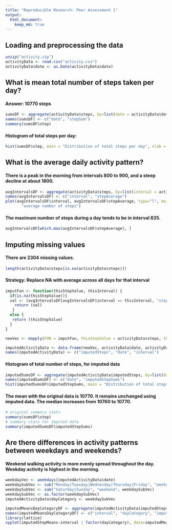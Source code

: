 ```yaml
---
title: "Reproducible Research: Peer Assessment 1"
output: 
  html_document:
    keep_md: true
---
```


## Loading and preprocessing the data

```r
unzip("activity.zip")
activityData <- read.csv("activity.csv")
activityData$date <- as.Date(activityData$date)
```

## What is mean total number of steps taken per day?
#### Answer: 10770 steps

```r
sumsDF <- aggregate(activityData$steps, by=list(date = activityData$date), FUN = sum)
names(sumsDF) <- c("date", "stepSum")
summary(sumsDF$step)
```

#### Histogram of total steps per day:
```r
hist(sumsDF$step, main = "Distribution of total steps per day", xlab = "total steps per day", ylab = "number of days")

```


## What is the average daily activity pattern?
#### There is a peak in the morning from intervals 800 to 900, and a steep decline at about 1800.
```r
avgIntervalsDF <- aggregate(activityData$steps, by=list(interval = activityData$interval), FUN = mean, na.rm=TRUE)
names(avgIntervalsDF) <- c("interval", "stepAverage")
plot(avgIntervalsDF$interval, avgIntervalsDF$stepAverage, type="l", main = "average steps per 5 minute interval", xlab = "interval in day", ylab = 
       "average number of steps")

```
#### The maximum number of steps during a day tends to be in interval 835. 
```r
avgIntervalsDF[which.max(avgIntervalsDF$stepAverage), ]
```

## Imputing missing values

#### There are 2304 missing values.
```r
length(activityData$steps[is.na(activityData$steps)])
```
#### Strategy: Replace NA with average across all days for that interval
```r
imputFun <- function(thisStepValue, thisInterval) {
  if(is.na(thisStepValue)){
  val <- (avgIntervalsDF[avgIntervalsDF$interval == thisInterval, "stepAverage"])
    return (val)
   }
  else {
   return (thisStepValue)
  }
}

newVec <- mapply(FUN = imputFun, thisStepValue = activityData$steps, thisInterval = activityData$interval)  

imputedActivityData <- data.frame(newVec, activityData$date, activityData$interval)
names(imputedActivityData) <- c("imputedSteps", "date", "interval")
```

#### Histogram of total number of steps, for imputed data
```r
imputedSumsDF <- aggregate(imputedActivityData$imputedSteps, by=list(date = imputedActivityData$date), FUN = sum)
names(imputedSumsDF) <- c("date", "imputedStepSums")
hist(imputedSumsDF$imputedStepSums, main = "Distribution of total steps per day", xlab = "total steps per day (imputed using interval mean)", ylab = "number of days")
```

#### The mean with the original data is 10770. It remains unchanged using imputed data. The median increases from 10760 to 10770.
```r
# original summary stats
summary(sumsDF$step)
# summary stats for imputed data
summary(imputedSumsDF$imputedStepSums)
```

## Are there differences in activity patterns between weekdays and weekends?
#### Weekend walking activity is more evenly spread throughout the day. Weekday activity is highest in the morning.
```r
weekdayVec <- weekdays(imputedActivityData$date)
weekdaySubVec <- sub("Monday|Tuesday|Wednesday|Thursday|Friday", "weekday", weekdayVec)
weekdaySubVec <- sub("Saturday|Sunday", "weekend", weekdaySubVec)
weekdaySubVec <- as.factor(weekdaySubVec)
imputedActivityData$dayCategory <- weekdaySubVec

imputedMeansDayCategoryDF <- aggregate(imputedActivityData$imputedSteps, by=list(interval = imputedActivityData$interval, dayCategory = imputedActivityData$dayCategory), FUN = mean)
names(imputedMeansDayCategoryDF) <- c("interval", "dayCategory", "imputedStepMeans")
library(lattice)
xyplot(imputedStepMeans~interval | factor(dayCategory), data=imputedMeansDayCategoryDF, type="l", main="Average steps throughout the day", xlab="time interval", ylab="average number of steps (with imputed data)")
```
